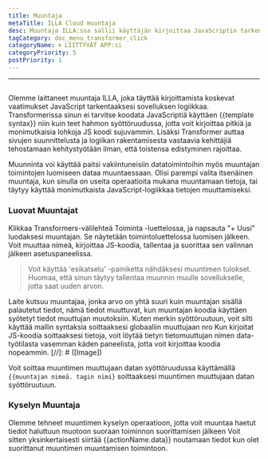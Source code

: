 ```yaml
---
title: Muuntaja
metaTitle: ILLA Cloud muuntaja
desc: Muuntaja ILLA:ssa sallii käyttäjän kirjoittaa JavaScriptin tarkentamaan sovelluksen logiikkaa
tagCategory: doc_menu_transformer_click
categoryName: 🌀 LIITTYVÄT APP:si
categoryPriority: 5
postPriority: 1
---
```


* * *

## <h2 hidden>Muuntaja</h2>

Olemme laittaneet muuntaja ILLA, joka täyttää kirjoittamista koskevat vaatimukset JavaScript tarkentaaksesi sovelluksen logiikkaa. Transformerissa sinun ei tarvitse koodata JavaScriptiä käyttäen {{template syntax}} niin kuin teet hahmon syöttöruudussa, jotta voit kirjoittaa pitkiä ja monimutkaisia lohkoja JS koodi sujuvammin. Lisäksi Transformer auttaa sivujen suunnittelusta ja logiikan rakentamisesta vastaavia kehittäjiä tehostamaan kehitystyötään ilman, että toistensa edistyminen rajoittaa.

Muunninta voi käyttää paitsi vakiintuneisiin datatoimintoihin myös muuntajan toimintojen luomiseen dataa muuntaessaan. Olisi parempi valita itsenäinen muuntaja, kun sinulla on useita operaatioita mukana muuntamaan tietoja, tai täytyy käyttää monimutkaista JavaScript-logiikkaa tietojen muuttamiseksi.

### Luovat Muuntajat

Klikkaa Transformers-välilehteä Toiminta -luettelossa, ja napsauta "+ Uusi" luodaksesi muuntajan. Se näytetään toimintoluettelossa luomisen jälkeen. Voit muuttaa nimeä, kirjoittaa JS-koodia, tallentaa ja suorittaa sen valinnan jälkeen asetuspaneelissa.

> Voit käyttää 'esikatselu' -painiketta nähdäksesi muuntimen tulokset. Huomaa, että sinun täytyy tallentaa muunnin muulle sovellukselle, jotta saat uuden arvon.

Laite kutsuu muuntajaa, jonka arvo on yhtä suuri kuin muuntajan sisällä palautetut tiedot, nämä tiedot muuttuvat, kun muuntajan koodia käyttäen syötetyt tiedot muuttujan muutoksiin. Kuten merkin syöttöruutuun, voit silti käyttää mallin syntaksia soittaaksesi globaaliin muuttujaan nro Kun kirjoitat JS-koodia soittaaksesi tietoja, voit löytää tietyn tietomuuttujan nimen data-työtilasta vasemman käden paneelista, jotta voit kirjoittaa koodia nopeammin.
[//]\: # ([Image])

Voit soittaa muuntimen muuttujaan datan syöttöruudussa käyttämällä `{{muuntajan nimeä. tagin nimi}` soittaaksesi muuntimen muuttujaan datan syöttöruutuun.

### Kyselyn Muuntaja

Olemme tehneet muuntimen kyselyn operaatioon, jotta voit muuntaa haetut tiedot haluttuun muotoon suoraan toiminnon suorittamisen jälkeen Voit sitten yksinkertaisesti siirtää {{actionName.data}} noutamaan tiedot kun olet suorittanut muuntimen muuntamisen toimintoon.
